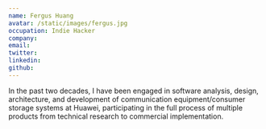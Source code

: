 ```yaml
---
name: Fergus Huang
avatar: /static/images/fergus.jpg
occupation: Indie Hacker
company:
email:
twitter:
linkedin:
github:
---
```


In the past two decades, I have been engaged in software analysis, design, architecture, and development of communication equipment/consumer storage systems at Huawei, participating in the full process of multiple products from technical research to commercial implementation.
